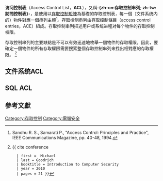 {{noteTA
|T=zh-cn:访问控制表;zh-tw:存取控制串列;
|1=zh-cn:访问控制表;zh-tw:存取控制串列;
|G1=IT}}
'''访问控制表'''（Access Control List，'''ACL'''），又稱'''-{zh-cn:存取控制串列; zh-tw:訪問控制表}-'''，是使用以[[存取控制矩陣|存取控制矩陣]]為基礎的存取控制表，每一個（文件系统内的）物件對應一個串列主體<ref>Sandhu R. S., Samarati P., "Access Control: Principles and Practice", IEEE Communications Magazine, pp. 40-48, 1994.</ref>。存取控制串列由存取控制條目（access control entries，ACE）組成。存取控制串列描述用户或系统进程对每个物件的存取控制权限。

存取控制串列的主要缺點是不可以有效迅速地枚舉一個物件的存取權限。因此，要確定一個物件的所有存取權限需要搜索整個存取控制串列來找出相對應的存取權限。
<ref>
{{ cite conference
   | first =  Michael 
   | last = Goodrich
   | booktitle = Introduction to Computer Security 
   | year = 2010
   | pages = 21 }}
</ref>

==文件系统ACL==
==SQL ACL==
==參考文獻==
{{reflist}}
{{reflist}}
{{计算机小作品}}
{{DEFAULTSORT:Access Control List}}
[[Category:存取控制|Category:存取控制]]
[[Category:電腦安全|Category:電腦安全]]